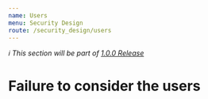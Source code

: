 ```yaml
---
name: Users
menu: Security Design
route: /security_design/users
---
```


_ℹ️ This section will be part of [1.0.0 Release](https://github.com/guidesmiths/cybersecurity-handbook/issues/41)_

# Failure to consider the users